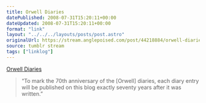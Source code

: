 ```yaml
---
title: Orwell Diaries
datePublished: 2008-07-31T15:20:11+00:00
dateUpdated: 2008-07-31T15:20:11+00:00
format: "link"
layout: "../../../layouts/posts/post.astro"
originalUrl: https://stream.anglepoised.com/post/44218884/orwell-diaries
source: tumblr stream
tags: ["linklog"]
---
```


[Orwell Diaries][1]

> &ldquo;To mark the 70th anniversary of the [Orwell] diaries, each diary entry will be published on this blog exactly seventy years after it was written.&rdquo;

[1]: http://orwelldiaries.wordpress.com/
